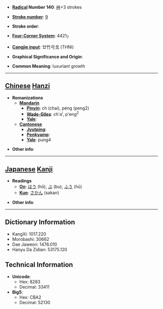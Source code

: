 * '''[[Wiktionary:Chinese radical index| Radical]] Number 140''': [[Wiktionary:Chinese radical index 艸|艸]]+3 strokes

* '''[[Wiktionary:Chinese total strokes index|Stroke number]]''': [[Wiktionary:Chinese total strokes index 9|9]]

* '''Stroke order''': 

* '''[[Wiktionary:Chinese four corner index|Four-Corner System]]''': 4421<sub>7</sub>

* '''[[Wiktionary:Chinese Cangjie index|Cangjie input]]''': 廿竹弓戈 (THNI)

* '''Graphical Significance and Origin''': 

* '''Common Meaning''': luxuriant growth

----

== [[Chinese]] [[Hanzi]] ==

* '''Romanizations'''
** '''[[Mandarin]]'''
*** '''[[Pinyin]]''': ch (chai), péng (peng2)
*** '''[[Wade-Giles]]''': ch'a<sup>i</sup>, p'eng<sup>2</sup>
*** '''[[Yale]]''': 
** '''[[Cantonese]]'''
*** '''[[Jyutping]]''':
*** '''[[Penkyamp]]''': 
*** '''[[Yale]]''': pung4

* '''Other info''': 

----

== [[Japanese]] [[Kanji]] ==

* '''Readings'''
** '''[[On]]''': [[ほう]] (hō), [[ぶ]] (bu), [[ふう]] (hū)
** '''[[Kun]]''': [[さかん]] (sakan)

* '''Other info''':  

----

== Dictionary Information ==

* KangXi: 1017.220
* Morobashi: 30662
* Dae Jaweon: 1476.010
* Hanyu Da Zidian: 53175.120

== Technical Information ==

* '''Unicode''':
** Hex: 8283
** Decimal: 33411
* '''Big5''':
** Hex: CBA2
** Decimal: 52130